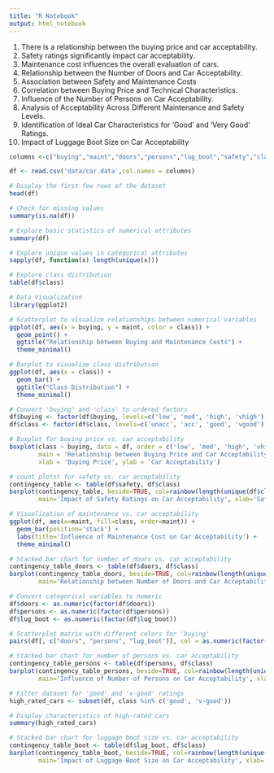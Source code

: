 ```yaml
---
title: "R Notebook"
output: html_notebook
---
```


1. There is a relationship between the buying price and car acceptability.
2. Safety ratings significantly impact car acceptability.
3. Maintenance cost influences the overall evaluation of cars.
4. Relationship between the Number of Doors and Car Acceptability.
5. Association between Safety and Maintenance Costs
6. Correlation between Buying Price and Technical Characteristics.
7. Influence of the Number of Persons on Car Acceptability.
8. Analysis of Acceptability Across Different Maintenance and Safety Levels.
9. Identification of Ideal Car Characteristics for 'Good' and 'Very Good' Ratings.
10. Impact of Luggage Boot Size on Car Acceptability
```r
columns <-c("buying","maint","doors","persons","lug_boot","safety","class")

df <- read.csv('data/car.data',col.names = columns)
```

```r
# Display the first few rows of the dataset
head(df)
```
```r
# Check for missing values
summary(is.na(df))
```

```r
# Explore basic statistics of numerical attributes
summary(df)

```


```r
# Explore unique values in categorical attributes
sapply(df, function(x) length(unique(x)))
```


```r
# Explore class distribution
table(df$class)

```

```r
# Data Visualization 
library(ggplot2)
```

```r
# Scatterplot to visualize relationships between numerical variables
ggplot(df, aes(x = buying, y = maint, color = class)) +
  geom_point() +
  ggtitle("Relationship between Buying and Maintenance Costs") +
  theme_minimal()

```

```r

# Barplot to visualize class distribution
ggplot(df, aes(x = class)) +
  geom_bar() +
  ggtitle("Class Distribution") +
  theme_minimal()
```


```r

# Convert 'buying' and 'class' to ordered factors
df$buying <- factor(df$buying, levels=c('low', 'med', 'high', 'vhigh'), ordered=TRUE)
df$class <- factor(df$class, levels=c('unacc', 'acc', 'good', 'vgood'), ordered=TRUE)

# Boxplot for buying price vs. car acceptability
boxplot(class ~ buying, data = df, order = c('low', 'med', 'high', 'vhigh'),
        main = 'Relationship between Buying Price and Car Acceptability',
        xlab = 'Buying Price', ylab = 'Car Acceptability')


```


```r
# count plotst for safety vs. car acceptability
contingency_table <- table(df$safety, df$class)
barplot(contingency_table, beside=TRUE, col=rainbow(length(unique(df$class))), legend=rownames(contingency_table),
        main='Impact of Safety Ratings on Car Acceptability', xlab='Safety', ylab='Count')

```


```r
# Visualization of maintenance vs. car acceptability
ggplot(df, aes(x=maint, fill=class, order=maint)) +
  geom_bar(position='stack') +
  labs(title='Influence of Maintenance Cost on Car Acceptability') +
  theme_minimal()

```

```r
# Stacked bar chart for number of doors vs. car acceptability
contingency_table_doors <- table(df$doors, df$class)
barplot(contingency_table_doors, beside=TRUE, col=rainbow(length(unique(df$class))), legend=rownames(contingency_table_doors),
        main='Relationship between Number of Doors and Car Acceptability', xlab='Number of Doors', ylab='Count')

```

```r
# Convert categorical variables to numeric
df$doors <- as.numeric(factor(df$doors))
df$persons <- as.numeric(factor(df$persons))
df$lug_boot <- as.numeric(factor(df$lug_boot))

# Scatterplot matrix with different colors for 'buying'
pairs(df[, c("doors", "persons", "lug_boot")], col = as.numeric(factor(df$buying)))

```



```r
# Stacked bar chart for number of persons vs. car acceptability
contingency_table_persons <- table(df$persons, df$class)
barplot(contingency_table_persons, beside=TRUE, col=rainbow(length(unique(df$class))), legend=rownames(contingency_table_persons),
        main='Influence of Number of Persons on Car Acceptability', xlab='Number of Persons', ylab='Count')

```






```r
# Filter dataset for 'good' and 'v-good' ratings
high_rated_cars <- subset(df, class %in% c('good', 'v-good'))

# Display characteristics of high-rated cars
summary(high_rated_cars)

```






```r
# Stacked bar chart for luggage boot size vs. car acceptability
contingency_table_boot <- table(df$lug_boot, df$class)
barplot(contingency_table_boot, beside=TRUE, col=rainbow(length(unique(df$class))), legend=rownames(contingency_table_boot),
        main='Impact of Luggage Boot Size on Car Acceptability', xlab='Luggage Boot Size', ylab='Count')

```












